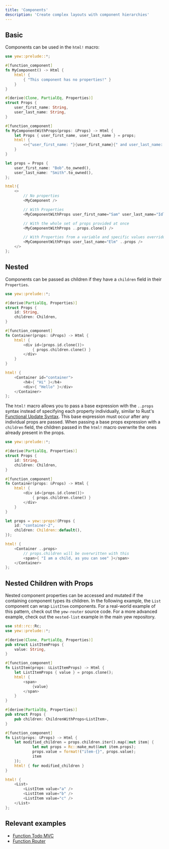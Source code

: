 ```yaml
---
title: 'Components'
description: 'Create complex layouts with component hierarchies'
---
```


## Basic

Components can be used in the `html!` macro:

```rust
use yew::prelude::*;

#[function_component]
fn MyComponent() -> Html {
    html! {
        { "This component has no properties!" }
    }
}

#[derive(Clone, PartialEq, Properties)]
struct Props {
    user_first_name: String,
    user_last_name: String,
}

#[function_component]
fn MyComponentWithProps(props: &Props) -> Html {
    let Props { user_first_name, user_last_name } = props;
    html! {
        <>{"user_first_name: "}{user_first_name}{" and user_last_name: "}{user_last_name}</>
    }
}

let props = Props {
    user_first_name: "Bob".to_owned(),
    user_last_name: "Smith".to_owned(),
};

html!{
    <>
        // No properties
        <MyComponent />

        // With Properties
        <MyComponentWithProps user_first_name="Sam" user_last_name="Idle" />

        // With the whole set of props provided at once
        <MyComponentWithProps ..props.clone() />

        // With Properties from a variable and specific values overridden
        <MyComponentWithProps user_last_name="Elm" ..props />
    </>
};
```

## Nested

Components can be passed as children if they have a `children` field in their `Properties`.

```rust title="parent.rs"
use yew::prelude::*;

#[derive(PartialEq, Properties)]
struct Props {
    id: String,
    children: Children,
}

#[function_component]
fn Container(props: &Props) -> Html {
    html! {
        <div id={props.id.clone()}>
            { props.children.clone() }
        </div>
    }
}

html! {
    <Container id="container">
        <h4>{ "Hi" }</h4>
        <div>{ "Hello" }</div>
    </Container>
};
```

The `html!` macro allows you to pass a base expression with the `..props` syntax instead of specifying each property individually,
similar to Rust's [Functional Update Syntax](https://doc.rust-lang.org/stable/reference/expressions/struct-expr.html#functional-update-syntax).
This base expression must occur after any individual props are passed.
When passing a base props expression with a `children` field, the children passed in the `html!` macro overwrite the ones already present in the props.

```rust
use yew::prelude::*;

#[derive(PartialEq, Properties)]
struct Props {
    id: String,
    children: Children,
}

#[function_component]
fn Container(props: &Props) -> Html {
    html! {
        <div id={props.id.clone()}>
            { props.children.clone() }
        </div>
    }
}

let props = yew::props!(Props {
    id: "container-2",
    children: Children::default(),
});

html! {
    <Container ..props>
        // props.children will be overwritten with this
        <span>{ "I am a child, as you can see" }</span>
    </Container>
};
```

## Nested Children with Props

Nested component properties can be accessed and mutated if the containing component types its children. In the following example, the `List` component can wrap `ListItem` components. For a real-world example of this pattern, check out the `yew-router` source code. For a more advanced example, check out the `nested-list` example in the main yew repository.

```rust
use std::rc::Rc;
use yew::prelude::*;

#[derive(Clone, PartialEq, Properties)]
pub struct ListItemProps {
    value: String,
}

#[function_component]
fn ListItem(props: &ListItemProps) -> Html {
    let ListItemProps { value } = props.clone();
    html! {
        <span>
            {value}
        </span>
    }
}

#[derive(PartialEq, Properties)]
pub struct Props {
    pub children: ChildrenWithProps<ListItem>,
}

#[function_component]
fn List(props: &Props) -> Html {
    let modified_children = props.children.iter().map(|mut item| {
            let mut props = Rc::make_mut(&mut item.props);
            props.value = format!("item-{}", props.value);
            item
    });
    html! { for modified_children }
}

html! {
    <List>
        <ListItem value="a" />
        <ListItem value="b" />
        <ListItem value="c" />
    </List>
};
```

## Relevant examples

-   [Function Todo MVC](https://github.com/yewstack/yew/tree/master/examples/function_todomvc)
-   [Function Router](https://github.com/yewstack/yew/tree/master/examples/function_router)

